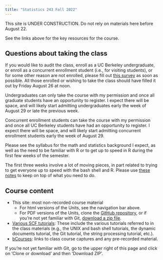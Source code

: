 ```yaml
---
title: "Statistics 243 Fall 2022"
---
```


This site is UNDER CONSTRUCTION. Do not rely on materials here before August 22.

See the links above for the key resources for the course. 

## Questions about taking the class

If you would like to audit the class, enroll as a UC Berkeley undergraduate, or enroll as a concurrent enrollment student (i.e., for visiting students), or for some other reason are not enrolled, please fill out [this survey](https://forms.gle/SVm9thpkh16Zps2h6) as soon as possible. All those enrolled or wishing to take the class should have filled it out by Friday August 26 at noon.

Undergraduates can only take the course with my permission and once all graduate students have an opportunity to register. I expect there will be space, and will likely start admitting undergraduates early the week of August 29 or late the previous week.

Concurrent enrollment students can take the course with my permission and once all UC Berkeley students have had an opportunity to register. I expect there will be space, and will likely start admitting concurrent enrollment students early the week of August 29.

Please see the syllabus for the math and statistics background I expect, as well as the need to be familiar with R or to get up to speed in R during the first few weeks of the semester.

The first three weeks involve a lot of moving pieces, in part related to trying to get everyone up to speed with the bash shell and R. Please use [these notes](first_three_weeks) to keep on top of what you need to do.

## Course content

 - This site: most non-recorded course material
   - For html versions of the Units, see the navigation bar above.
   - For PDF versions of the Units, clone the [GitHub repository](https://github.com/berkeley-stat243/stat243-fall-2022), or if you're not yet familiar with Git, [download a zip file](https://github.com/berkeley-stat243/stat243-fall-2022/archive/refs/heads/main.zip).
 - [Various SCF tutorials](http://statistics.berkeley.edu/computing/training/tutorials): These include the various tutorials referred to in the class materials (e.g., the UNIX and bash shell tutorials, the dynamic documents tutorial, the Git tutorial, the string processing tutorial, etc.).
 - [bCourses](https://bcourses.berkeley.edu/courses/1507757): links to class course captures and any pre-recorded material.

If you're not yet familiar with Git, go to the upper right of this page and click on 'Clone or download' and then 'Download ZIP'.

